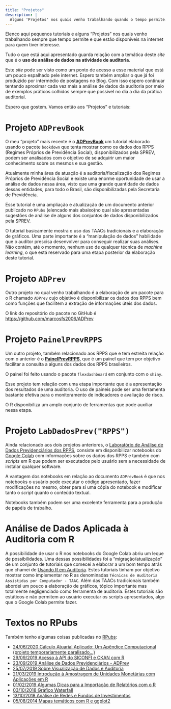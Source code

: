 ```yaml
---
title: "Projetos"
description: |
  Alguns 'Projetos' nos quais venho trabalhando quando o tempo permite.
---
```


Elenco aqui pequenos tutoriais e alguns "Projetos" nos quais venho trabalhando sempre que tempo permite e que estão disponíveis na internet para quem tiver interesse. 

Tudo o que está aqui apresentado guarda relação com a temática deste _site_ que é o **uso de análise de dados na atividade de auditoria**. 

Este _site_ pode ser visto como um ponto de acesso a esse material que está um pouco espalhado pele internet. Espero também ampliar o que já foi produzido por intermédio de postagens no Blog. Com isso espero continuar tentando aproximar cada vez mais a análise de dados da auditoria por meio de exemplos práticos colhidos sempre que possível no dia a dia da prática auditorial.

Espero que gostem. Vamos então aos "Projetos" e tutoriais: 


# Projeto `ADPrevBook`

O meu "projeto" mais recente é o [**ADPrevBook**](https://marcosfs2006.github.io/ADPrevBook/) um tutorial elaborado usando o pacote `bookdown` que tenta mostrar como os dados dos RPPS (Regimes Próprios de Previdência Social), disponibilizados pela SPREV, podem ser analisados com o objetivo de se adquirir um maior conhecimento sobre os mesmos e sua gestão.  

Atualmente minha área de atuação é a auditoria/fiscalização dos Regimes Próprios de Previdência Social e existe uma enorme oportunidade de usar a análise de dados nessa área, visto que uma grande quantidade de dados dessas entidades, para todo o Brasil, são disponibilizadas pela Secretaria de Previdência.

Esse tutorial é uma ampliação e atualização de um documento anterior publicado no `RPubs` (elencado mais abaixo)no qual são apresentadas sugestões de análise de alguns dos conjuntos de dados disponibilizados pela SPREV.

O tutorial basicamente mostra o uso das TAACs tradicionais e a elaboração de gráficos. Uma parte importante é a "manipulação de dados" habilidade que o auditor prescisa desenvolver para conseguir realizar suas análises. Não contém, até o momento, nenhum uso de qualquer técnica de _machine learning_, o que está reservado para uma etapa posterior da elaboração deste tutorial.


# Projeto `ADPrev`
Outro projeto no qual venho trabalhando é a elaboração de um pacote para o R chamado `ADPrev` cujo objetivo é disponibilizar os dados dos RPPS bem como funções que facilitem a extração de informações úteis dos dados.

O link do repositório do pacote no GitHub é <https://github.com/marcosfs2006/ADPrev>


# Projeto `PainelPrevRPPS`

Um outro projeto, também relacionado aos RPPS que e tem estreita relação com o anterior é o [**PainelPrevRPPS**](https://marcosfs2006.shinyapps.io/painelprev/), que é um painel que tem por objetivo facilitar a consulta a alguns dos dados dos RPPS brasileiros.

O painel foi feito usando o pacote `flexdashboard` em conjunto com o `shiny`.

Esse projeto tem relação com uma etapa importante que é a apresentação dos resultados de uma auditoria. O uso de paineis pode ser uma ferramenta bastante efetiva para o monitoramento de indicadores e avaliação de risco. 

O R disponibiliza um amplo conjunto de ferramentas que pode auxiliar nessa etapa.


# Projeto `LabDadosPrev("RPPS")`

Ainda relacionado aos dois projetos anteriores, o [Laboratório de Análise de Dados Previdenciários dos RPPS](https://colab.research.google.com/drive/1Myiiq8aRmoc14-IHNe5SNTNdYGjWI1tE?usp=sharing), consiste em disponibilizar notebooks do [Google Colab](https://colab.research.google.com/notebooks/intro.ipynb) com informações sobre os dados dos RPPS e também com _scripts_ em R que podem ser executados pelo usuário sem a necessidade de instalar qualquer software.

A vantagem dos notebooks em relação ao documento `ADPrevBook` é que nos notebooks o usuário pode executar o código apresentado, fazer modificações no mesmo, obter para si uma cópia do notebook e modificar tanto o _script_ quanto o conteúdo textual.

Notebooks também podem ser uma excelente ferramenta para a produção de papéis de trabalho.


# Análise de Dados Aplicada à Auditoria com R

A possibilidade de usar o R nos notebooks do Google Colab abriu um leque de possibilidades. Uma dessas possibilidades foi a "migração/atualização" de um conjunto de tutoriais que comecei a elaborar a um bom tempo atrás que chamei de [Usando R em Auditoria](https://nbviewer.jupyter.org/github/marcosfs2006/Usando-R-em-Auditoria/blob/master/ipynb/usando_r_em_auditoria.ipynb). Estes tutoriais tinham por objetivo mostrar como  implementar no R as denominadas `Técnicas de Auditoria Assistidas por Computador - TAAC`. Além das TAACs tradicionais também abordei um pouco a elaboração de gráficos, tópico importante mas totalmente negligenciado como ferramenta de auditoria. Estes tutoriais são estáticos e não permitem  ao usuário executar os scripts apresentados, algo que o Google Colab permite fazer.


# Textos no RPubs

Também tenho algumas coisas publicadas no [RPubs](https://rpubs.com/marcosfs2006):

* [24/06/2020 Cálculo Atuarial Aplicado: Um Apêndice Computacional (projeto temporariamente paralisado...)](https://rpubs.com/marcosfs2006/apendice_computacional)    
* [29/09/2019 Acesso à API do SICONFI e CKAN com R](https://rpubs.com/marcosfs2006/api_siconfi)    
* [23/09/2019 Análise de Dados Previdenciários - ADPrev](https://rpubs.com/marcosfs2006/ADPrev)    
* [25/07/2019 Sobre Visualização de Dados e Auditoria](https://rpubs.com/marcosfs2006/dataviz)    
* [21/03/2019 Introdução à Amostragem de Unidades Monetárias com Aplicações em R](https://rpubs.com/marcosfs2006/MUS_R)    
* [01/02/2019 Algumas Dicas para a Importação de Relatórios com o R](https://rpubs.com/marcosfs2006/importa_relatorios)    
* [03/10/2018 Gráfico Waterfall](https://rpubs.com/marcosfs2006/waterfall)    
* [13/10/2018 Análise de Redes e Fundos de Investimentos](https://rpubs.com/marcosfs2006/redes-sociais-rpps)    
* [05/08/2014 Mapas temáticos com R e ggplot2](https://rpubs.com/marcosfs2006/mapas_ggplot2)    


